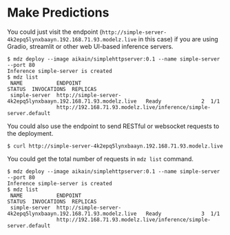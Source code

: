 # Make Predictions

You could just visit the endpoint (`http://simple-server-4k2epq5lynxbaayn.192.168.71.93.modelz.live` in this case) if you are using Gradio, streamlit or other web UI-based inference servers.

```
$ mdz deploy --image aikain/simplehttpserver:0.1 --name simple-server --port 80
Inference simple-server is created
$ mdz list
 NAME           ENDPOINT                                                          STATUS  INVOCATIONS  REPLICAS 
 simple-server  http://simple-server-4k2epq5lynxbaayn.192.168.71.93.modelz.live   Ready             2  1/1      
                http://192.168.71.93.modelz.live/inference/simple-server.default                                 
```

You could also use the endpoint to send RESTful or websocket requests to the deployment.

```
$ curl http://simple-server-4k2epq5lynxbaayn.192.168.71.93.modelz.live
```

You could get the total number of requests in `mdz list` command.

```
$ mdz deploy --image aikain/simplehttpserver:0.1 --name simple-server --port 80
Inference simple-server is created
$ mdz list
 NAME           ENDPOINT                                                          STATUS  INVOCATIONS  REPLICAS 
 simple-server  http://simple-server-4k2epq5lynxbaayn.192.168.71.93.modelz.live   Ready             3  1/1      
                http://192.168.71.93.modelz.live/inference/simple-server.default                                 
```
